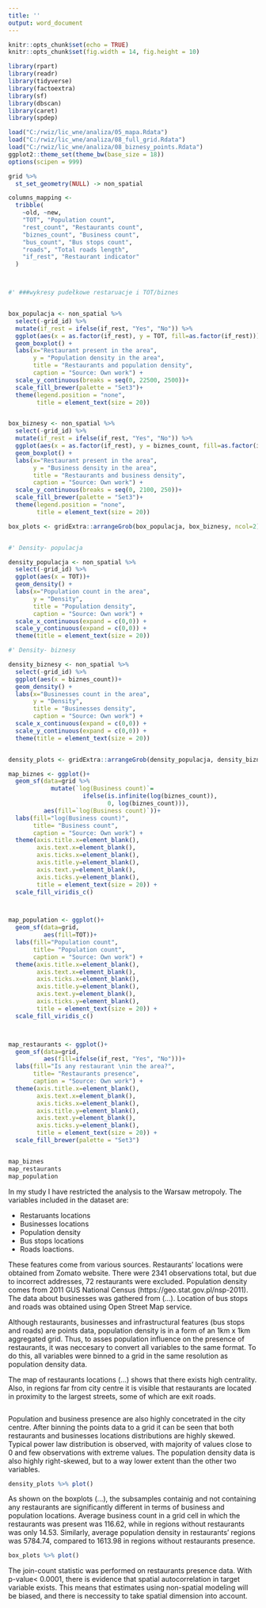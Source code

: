 ```yaml
---
title: ''
output: word_document
---
```


```r
knitr::opts_chunk$set(echo = TRUE)
knitr::opts_chunk$set(fig.width = 14, fig.height = 10) 
```

```r
library(rpart)
library(readr)
library(tidyverse)
library(factoextra)
library(sf)
library(dbscan)
library(caret)
library(spdep)
```

```r




load("C:/rwiz/lic_wne/analiza/05_mapa.Rdata")
load("C:/rwiz/lic_wne/analiza/08_full_grid.Rdata")
load("C:/rwiz/lic_wne/analiza/08_biznesy_points.Rdata")
ggplot2::theme_set(theme_bw(base_size = 18))
options(scipen = 999)

grid %>% 
  st_set_geometry(NULL) -> non_spatial

columns_mapping <- 
  tribble(
    ~old, ~new,
    "TOT", "Population count",
    "rest_count", "Restaurants count",
    "biznes_count", "Business count",
    "bus_count", "Bus stops count",
    "roads", "Total roads length",
    "if_rest", "Restaurant indicator"
  )



#' ###wykresy pudełkowe restaruacje i TOT/biznes


box_populacja <- non_spatial %>% 
  select(-grid_id) %>%
  mutate(if_rest = ifelse(if_rest, "Yes", "No")) %>%
  ggplot(aes(x = as.factor(if_rest), y = TOT, fill=as.factor(if_rest)))+ 
  geom_boxplot() +
  labs(x="Restaurant present in the area",
       y = "Population density in the area",
       title = "Restaurants and population density",
       caption = "Source: Own work") +
  scale_y_continuous(breaks = seq(0, 22500, 2500))+
  scale_fill_brewer(palette = "Set3")+
  theme(legend.position = "none",
        title = element_text(size = 20))


box_biznesy <- non_spatial %>% 
  select(-grid_id) %>%
  mutate(if_rest = ifelse(if_rest, "Yes", "No")) %>%
  ggplot(aes(x = as.factor(if_rest), y = biznes_count, fill=as.factor(if_rest)))+ 
  geom_boxplot() +
  labs(x="Restaurant present in the area",
       y = "Business density in the area",
       title = "Restaurants and business density",
       caption = "Source: Own work") +
  scale_y_continuous(breaks = seq(0, 2100, 250))+
  scale_fill_brewer(palette = "Set3")+
  theme(legend.position = "none",
        title = element_text(size = 20))

box_plots <- gridExtra::arrangeGrob(box_populacja, box_biznesy, ncol=2)


#' Density- populacja

density_populacja <- non_spatial %>% 
  select(-grid_id) %>%
  ggplot(aes(x = TOT))+ 
  geom_density() +
  labs(x="Population count in the area",
       y = "Density",
       title = "Population density",
       caption = "Source: Own work") +
  scale_x_continuous(expand = c(0,0)) +
  scale_y_continuous(expand = c(0,0)) +
  theme(title = element_text(size = 20))

#' Density- biznesy

density_biznesy <- non_spatial %>% 
  select(-grid_id) %>%
  ggplot(aes(x = biznes_count))+ 
  geom_density() +
  labs(x="Businesses count in the area",
       y = "Density",
       title = "Businesses density",
       caption = "Source: Own work") +
  scale_x_continuous(expand = c(0,0)) +
  scale_y_continuous(expand = c(0,0)) +
  theme(title = element_text(size = 20))


density_plots <- gridExtra::arrangeGrob(density_populacja, density_biznesy, ncol=2)

```

```r
map_biznes <- ggplot()+
  geom_sf(data=grid %>% 
            mutate(`log(Business count)`=
                     ifelse(is.infinite(log(biznes_count)),
                            0, log(biznes_count))), 
          aes(fill=`log(Business count)`))+
  labs(fill="log(Business count)",
       title= "Business count",
       caption = "Source: Own work") +
  theme(axis.title.x=element_blank(),
        axis.text.x=element_blank(),
        axis.ticks.x=element_blank(),
        axis.title.y=element_blank(),
        axis.text.y=element_blank(),
        axis.ticks.y=element_blank(),
        title = element_text(size = 20)) +
  scale_fill_viridis_c()



map_population <- ggplot()+
  geom_sf(data=grid, 
          aes(fill=TOT))+
  labs(fill="Population count",
       title= "Population count",
       caption = "Source: Own work") +
  theme(axis.title.x=element_blank(),
        axis.text.x=element_blank(),
        axis.ticks.x=element_blank(),
        axis.title.y=element_blank(),
        axis.text.y=element_blank(),
        axis.ticks.y=element_blank(),
        title = element_text(size = 20)) +
  scale_fill_viridis_c()



map_restaurants <- ggplot()+
  geom_sf(data=grid, 
          aes(fill=ifelse(if_rest, "Yes", "No")))+
  labs(fill="Is any restaurant \nin the area?",
       title= "Restaurants presence",
       caption = "Source: Own work") +
  theme(axis.title.x=element_blank(),
        axis.text.x=element_blank(),
        axis.ticks.x=element_blank(),
        axis.title.y=element_blank(),
        axis.text.y=element_blank(),
        axis.ticks.y=element_blank(),
        title = element_text(size = 20)) +
  scale_fill_brewer(palette = "Set3")



```

```r
map_biznes
map_restaurants
map_population
```


In my study I have restricted the analysis to the Warsaw metropoly. The variables included in the dataset are:

- Restaruants locations
- Businesses locations
- Population density
- Bus stops locations
- Roads loactions.

These features come from various sources. Restaurants' locations were obtained from Zomato website. There were 2341 observations total, but due to incorrect addresses, 72 restaurants were excluded. Population density comes from 2011 GUS National Census (https://geo.stat.gov.pl/nsp-2011). The data about businesses was gathered from (...). Location of bus stops and roads was obtained using Open Street Map service. 

Although restaurants, businesses and infrastructural features (bus stops and roads) are points data, population density is in a form of an 1km x 1km aggregated grid. Thus, to asses population influence on the presence of restaurants, it was neccesary to convert all variables to the same format. To do this, all variables were binned to a grid in the same resolution as population density data. 

The map of restaurants locations (...) shows that there exists high centrality. Also, in regions far from city centre it is visible that restaurants are located in proximity to the largest streets, some of which are exit roads. 

```r

```


Population and business presence are also highly concetrated in the city centre. 
After binning the points data to a grid it can be seen that both restaurants and businesses locations distributions are highly skewed. Typical power law distribution is observed, with majority of values close to 0 and few observations with extreme values. The population density data is also highly right-skewed, but to a way lower extent than the other two variables. 

```r
density_plots %>% plot()
```

As shown on the boxplots (...), the subsamples containig and not containing any restaurants are significantly different in terms of business and population locations. Average business count in a grid cell in which the restaurants was present was 116.62, while in regions without restaurants was only 14.53. Similarly, average population density in restaurants' regions was 5784.74, compared to 1613.98 in regions without restaurants presence. 

```r
box_plots %>% plot()
```

The join-count statistic was performed on restaurants presence data. With p-value< 0.0001, there is evidence that spatial autocorrelation in target variable exists. This means that estimates using non-spatial modeling will be biased, and there is neccessity to take spatial dimension into account.
